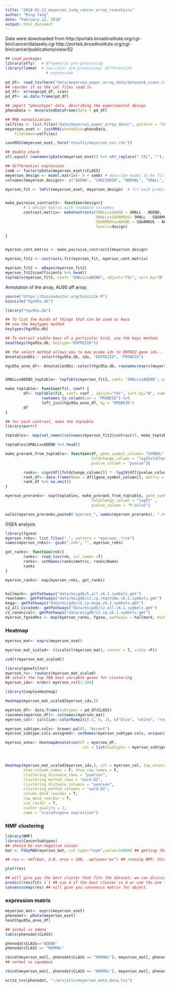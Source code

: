 ```yaml
---
title: "2018-02-12_meyerson_lung_cancer_array_reanalysis"
author: "Ming Tang"
date: "February 12, 2018"
output: html_document
---
```


Data were downloaded from http://portals.broadinstitute.org/cgi-bin/cancer/datasets.cgi
http://portals.broadinstitute.org/cgi-bin/cancer/publications/view/62


```r
## Load packages
library(affy)   # Affymetrix pre-processing
library(limma)  # two-color pre-processing; differential
                  # expression
  
pd_df<- read_tsv(here("data/meyerson_paper_array_data/datasetA_scans.txt"), col_names = T)
## reorder it as the cel files read in
pd_df<- arrange(pd_df, scan)
pd_df<- as.data.frame(pd_df)

## import "phenotype" data, describing the experimental design
phenoData <- AnnotatedDataFrame(data = pd_df)

## RMA normalization
celfiles <- list.files("data/meyerson_paper_array_data/", pattern = "CEL", full.names = T)
meyerson_eset <- justRMA(phenoData=phenoData,
    filenames=celfiles)

saveRDS(meyerson_eset, here("results/meyerson_est.rds"))

## double check 
all.equal( rownames(pData(meyerson_eset)) %>% str_replace(".CEL", ""), pData(meyerson_eset)$scan)

## differential expression
comb <- factor(pData(meyerson_eset)$CLASS)
meyerson_design <- model.matrix(~ 0 + comb) # describe model to be fit
colnames(meyerson_design)<- c("ADENO", "CARCINOID", "NORMAL", "SMALL", "SQUAMOUS")

myerson_fit <- lmFit(meyerson_eset, meyerson_design)  # fit each probeset to model


make_pairwise_contrast2<- function(design){
        # a design matrix with readable colnames
        contrast.matrix<- makeContrasts(SMALLvsADENO = SMALL - ADENO,
                                        SMALLvsSQUAMOUS= SMALL - SQUAMOUS, 
                                        SQUAMOUSvsADENO = SQUAMOUS - ADENO,
                                        levels=design)
        
}


myerson_cont.matrix <- make_pairwise_contrast2(meyerson_design)

myerson_fit2 <- contrasts.fit(myerson_fit, myerson_cont.matrix)  

myerson_fit2 <- eBayes(myerson_fit2)
myerson_fit2$coefficients %>% head()
topTable(myerson_fit2, coef= "SMALLvsADENO", adjust="fdr", sort.by="B", number=Inf) %>% head()
```

Annotation of the array, AU95 aff array.

```r
source("https://bioconductor.org/biocLite.R")
biocLite("hgu95a.db")

library("hgu95a.db")

## To list the kinds of things that can be used as keys 
## use the keytypes method
keytypes(hgu95a.db)

## To extract viable keys of a particular kind, use the keys method.
head(keys(hgu95a.db, keytype="ENTREZID"))

## the select method allows you to mao probe ids to ENTREZ gene ids...
AnnotationDbi:: select(hgu95a.db, ids, "ENTREZID", "PROBEID")

hgu95a_anno_df<- AnnotationDbi::select(hgu95a.db, rownames(exprs(meyerson_eset)), "SYMBOL", "PROBEID")


SMALLvsADENO_toptable<- topTable(myerson_fit2, coef= "SMALLvsADENO", adjust="fdr", sort.by="B", number=Inf) %>% rownames_to_column(var = "PROBEID") %>% left_join(hgu95a_anno_df, by = "PROBEID")

make_toptable<- function(fit, coef) {
        df<- topTable(fit, coef= coef , adjust="fdr", sort.by="B", number=Inf) %>%
                rownames_to_column(var = "PROBEID") %>% 
                left_join(hgu95a_anno_df, by = "PROBEID")
        df
}

## for each contrast, make the toptable
library(purrr)

toptables<- map(set_names(colnames(myerson_fit2$contrast)), make_toptable, fit = myerson_fit2)

toptables$SMALLvsADENO %>% head()
```



```r

make_prerank_from_toptable<- function(df, gene_symbol_column= "SYMBOL" ,
                                      foldchange_column = "log2FoldChange" ,
                                      pvalue_column = "pvalue"){

        ranks<- sign(df[[foldchange_column]]) * -log10(df[[pvalue_column]])
        rank_df<- data.frame(Name = df[[gene_symbol_column]], metric = ranks)
        rank_df %>% na.omit()
}

myerson_preranks<- map(toptables, make_prerank_from_toptable, gene_symbol_column= "SYMBOL",
                                      foldchange_column = "logFC" ,
                                      pvalue_column = "P.Value")

walk2(myerson_preranks,paste0("myerson_", names(myerson_preranks), ".rnk"), function(x, y) write_tsv( x = x, path = y))
```

GSEA analysis

```r
library(fgsea)
myerson_rnks<- list.files(".", pattern = "myerson_.*rnk")
names(myerson_rnks)<- gsub(".rnk", "", myerson_rnks)

get_ranks<- function(rnk){
        ranks<- read_tsv(rnk, col_names =T)
        ranks<- setNames(ranks$metric, ranks$Name)
        ranks
}

myerson_ranks<- map(myerson_rnks, get_ranks)


hallmark<- gmtPathways("data/msigdb/h.all.v6.1.symbols.gmt")
reactome<- gmtPathways("data/msigdb/c2.cp.reactome.v6.1.symbols.gmt")
kegg<- gmtPathways("data/msigdb/c2.cp.kegg.v6.1.symbols.gmt")
c2_all_curated<- gmtPathways("data/msigdb/c2.all.v6.1.symbols.gmt")
c2_canonical<- gmtPathways("data/msigdb/c2.cp.v6.1.symbols.gmt")
myerson_fgseaRes <- map(myerson_ranks, fgsea, pathways = hallmark, minSize=15, maxSize=500, nperm=2000)
```

### Heatmap

```r
myerson_mat<- exprs(meyerson_eset)

myerson_mat_scaled<- t(scale(t(myerson_mat), center = T, scale =F))

svd(t(myerson_mat_scaled))

library(genefilter)
myerson_rv<- rowVars(myerson_mat_scaled)
## select the top 500 most variable genes for clustering
myerson_idx<- order(-myerson_rv)[1:500]

library(ComplexHeatmap)

Heatmap(myerson_mat_scaled[myerson_idx,])

myerson_df<- data.frame(subtypes = pd_df$CLASS)
rownames(myerson_df)<- colnames(myerson_mat)
myerson_col<- circlize::colorRamp2(c(-2, 0, 2), c("blue", "white", "red"))

myerson_subtype.cols<- brewer.pal(5, "Accent")
myerson_subtype.cols.assigned<- setNames(myerson_subtype.cols, unique(as.character(myerson_df$subtypes)))

myerson_anno<- HeatmapAnnotation(df = myerson_df, 
                                  col = list(subtypes = myerson_subtype.cols.assigned))



Heatmap(myerson_mat_scaled[myerson_idx,], col = myerson_col, top_annotation = myerson_anno,
        show_column_names = F, show_row_names = F, 
        clustering_distance_rows = "pearson",
        clustering_method_rows = "ward.D2",
        clustering_distance_columns = "pearson",
        clustering_method_columns = "ward.D2",
        column_dend_reorder = T,
        row_dend_reorder = T,
        use_raster = T,
        raster_quality = 2,
        name = "scaled\ngene expression")
```

### NMF clustering

```r
library(NMF)
library(CancerSubtypes)
## should be non-negative values
mat <- FSbyMAD(myerson_mat, cut.type="topk",value=10000) ## getting the top 10000 regions/genes by MAD scores

## res <- nmf(mat, 2:8, nrun = 100, .options="pv") ## running NMF; this will take time and CPU!

plot(res)

## will give you the best cluster that fits the dataset; we can discuss more which cluster is the best
predict(res$fit$`4`) ## use 4 if the best cluster is 4 or use the one that is 
consensusmap(res) ## will give you consensus matrix for object. 
```


### expression matrix

```r

meyerson_mat<- exprs(meyerson_eset)
phenodat<- pData(meyerson_eset)
head(hgu95a_anno_df)

## normal vs adeno
table(phenodat$CLASS)

phenodat$CLASS=="ADENO"
phenodat$CLASS == "NORMAL"

cbind(meyerson_mat[, phenodat$CLASS == "NORMAL"], meyerson_mat[, phenodat$CLASS == "ADENO"]) %>% as.data.frame() %>% rownames_to_column(var= "PROBEID") %>% left_join(hgu95a_anno_df) %>% dplyr::select(SYMBOL, everything()) %>% write_tsv("~/projects/meyerson_PNAS_17Normal_vs_190ADENO.tsv")
## normal vs squamous

cbind(meyerson_mat[, phenodat$CLASS == "NORMAL"], meyerson_mat[, phenodat$CLASS == "SQUAMOUS"]) %>% as.data.frame() %>% rownames_to_column(var= "PROBEID") %>% left_join(hgu95a_anno_df) %>% dplyr::select(SYMBOL, everything()) %>% write_tsv("~/projects/meyerson_PNAS_17Normal_vs_21SQUAMOUS.tsv")

write_tsv(phenodat, "~/projects/meyerson_meta_data.tsv")
```

